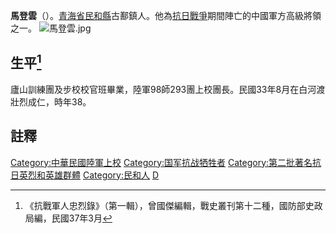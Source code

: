 '''馬登雲'''（{{bd|1906年||1944年|8月|}}）。[[青海省|青海省]][[民和縣|民和縣]]古鄯鎮人。他為[[抗日戰爭|抗日戰爭]]期間陣亡的中國軍方高級將領之一。
[[File:馬登雲.jpg|thumb]]

== 生平<ref>《抗戰軍人忠烈錄》（第一輯），曾國傑編輯，戰史叢刊第十二種，國防部史政局編，民國37年3月</ref> ==
廬山訓練團及步校校官班畢業，陸軍98師293團上校團長。民國33年8月在白河渡壯烈成仁，時年38。
==註釋==
{{reflist}}

[[Category:中華民國陸軍上校|Category:中華民國陸軍上校]]
[[Category:国军抗战牺牲者|Category:国军抗战牺牲者]]
[[Category:第二批著名抗日英烈和英雄群體|Category:第二批著名抗日英烈和英雄群體]]
[[Category:民和人|Category:民和人]]
[[Category:马姓|D]]